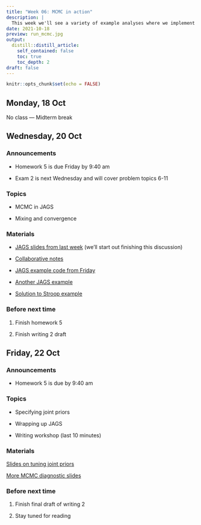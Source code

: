 ```yaml
---
title: "Week 06: MCMC in action"
description: |
  This week we'll see a variety of example analyses where we implement MCMC in JAGS. We'll also talk about some practical implementation issues.
date: 2021-10-18
preview: run_mcmc.jpg
output:
  distill::distill_article:
    self_contained: false
    toc: true
    toc_depth: 2
draft: false
---
```



```r
knitr::opts_chunk$set(echo = FALSE)
```

## Monday, 18 Oct

No class — Midterm break


## Wednesday, 20 Oct

### Announcements

- Homework 5 is due Friday by 9:40 am

- Exam 2 is next Wednesday and will cover problem topics 6-11

### Topics

- MCMC in JAGS

- Mixing and convergence

### Materials

- [JAGS slides from last week](https://aloy.github.io/stat340-notes-fa21/14-mcmc-jags.pdf) (we'll start out finishing this discussion)


- [Collaborative notes](https://docs.google.com/document/d/1PeHgRGklfsCSuGCEmJT5pq6bkS8DEXg1SeVT6Zw7Qq8/edit?usp=sharing)

- [JAGS example code from Friday](https://aloy.github.io/stat340-notes-fa21/14H-jags.html)

- [Another JAGS example](https://aloy.github.io/stat340-notes-fa21/15H-jags-two-sample.html)

- [Solution to Stroop example](https://aloy.github.io/stat340-notes-fa21/15H-soln-jags-two-sample.pdf)


### Before next time

1. Finish homework 5

1. Finish writing 2 draft



## Friday, 22 Oct

### Announcements

- Homework 5 is due by 9:40 am

### Topics

- Specifying joint priors

- Wrapping up JAGS

- Writing workshop (last 10 minutes)

### Materials

[Slides on tuning joint priors](https://aloy.github.io/stat340-notes-fa21/15-tuning-joint-priors.pdf)

[More MCMC diagnostic slides](https://aloy.github.io/stat340-notes-fa21/15-mcmc-more-diagnostics.pdf)


### Before next time

1. Finish final draft of writing 2

1. Stay tuned for reading
